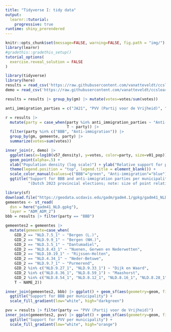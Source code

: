 ```yaml
---
title: "Tidyverse I: tidy data"
output: 
  learnr::tutorial:
    progressive: true
runtime: shiny_prerendered
---
```


```r
knitr::opts_chunk$set(message=FALSE, warning=FALSE, fig.path = "img/")
library(learnr)
#gradethis::gradethis_setup()
tutorial_options(
  exercise.reveal_solution = FALSE
)
```

```r
library(tidyverse)
library(here)
results = read_csv('https://raw.githubusercontent.com/vanatteveldt/ccslearnr/master/data/dutch_elections_2023ps.csv')
demo = read_csv('https://raw.githubusercontent.com/vanatteveldt/ccslearnr/master/data/dutch_demographics.csv')

results = results |> group_by(gm) |> mutate(votes=votes/sum(votes)) 

anti_immigration_parties = c("JA21", "PVV (Partij voor de Vrijheid)", "Forum voor Democratie", "Belang van Nederland (BVNL)")

r = results |> 
  mutate(party = case_when(party %in% anti_immigration_parties ~ "Anti-immigration",
                           T ~ party)) |>
  filter(party %in% c("BBB", "Anti-immigration")) |>
  group_by(gm, gemeente, party) |>
  summarize(votes=sum(votes)) 
```

```r
inner_join(r, demo) |> 
  ggplot(aes(x=log10(v57_density), y=votes, color=party, size=v01_pop)) + 
  geom_point(alpha=.5) + 
  xlab("Population density (log scale)") + ylab("Relative support for party") +
  theme(legend.position = "top", legend.title = element_blank()) + 
  scale_color_manual(values=c("BBB"="green", "Anti-immigration"="blue"))+  scale_size(guide="none") + 
  ggtitle("Support for BBB and anti-immigration parties per municipality",
          "(Dutch 2023 provincial elections; note: size of point relative to logged municipality population)")
```

```r
library(sf)
download.file("https://geodata.ucdavis.edu/gadm/gadm4.1/gpkg/gadm41_NLD.gpkg", destfile="gadm41_NLD.gpkg")
gemeentes <- st_read(
  dsn = here("gadm41_NLD.gpkg"), 
  layer = "ADM_ADM_2")
bbb = results |> filter(party == "BBB") 

gemeentes2 = gemeentes |> 
  mutate(gemeente=case_when(
    GID_2 == "NLD.7.5_1" ~ "Bergen (L.)",
    GID_2 == "NLD.9.9_1" ~ "Bergen (NH.)",
    GID_2 == "NLD.3.5_1" ~ "Dantumadiel",
    GID_2 == "NLD.8.43_1" ~ "Nuenen, Gerwen en Nederwetten",
    GID_2 == "NLD.10.19_1" ~ "Rijssen-Holten",
    GID_2 == "NLD.4.34_1" ~ "Neder-Betuwe",
    GID_2 == "NLD.9.7_1" ~ "Purmerend",
    GID_2 %in% c("NLD.9.27_1", "NLD.9.33_1") ~ "Dijk en Waard",
    GID_2 %in% c("NLD.8.36_1", "NLD.8.59_1") ~ "Maashorst",
    GID_2 %in% c("NLD.8.54_1", "NLD.8.12_1", "NLD.8.16_1", "NLD.8.28_1", "NLD.8.41_1") ~ "Land van Cuijk",
    T ~ NAME_2))
```

```r
inner_join(gemeentes2, bbb) |> ggplot() + geom_sf(aes(geometry=geom, fill=votes)) +
  ggtitle("Support for BBB per municipality") +
  scale_fill_gradient(low="white", high="darkgreen")
```

```r
pvv = results |> filter(party == "PVV (Partij voor de Vrijheid)") 
inner_join(gemeentes2, pvv) |> ggplot() + geom_sf(aes(geometry=geom, fill=votes)) +
  ggtitle("Support for PVV per municipality") +
  scale_fill_gradient(low="white", high="orange")
```
